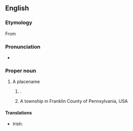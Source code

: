==English==
{{wikipedia}}

===Etymology===
From {{etyl|ga|en}} {{m|ga|Leitir Ceanainn|gloss=Hillside of the O'Cannons}}

===Pronunciation===
* {{rhymes|en|ɛni}}

===Proper noun===
{{en-proper noun}}

# A placename
## {{place|en|town|co/Donegal|c/Ireland}}.
## A township in Franklin County of Pennsylvania, USA

====Translations====
{{trans-top|Irish town}}
* Irish: {{t|ga|Leitir Ceanainn|f}}
{{trans-mid}}
{{trans-bottom}}